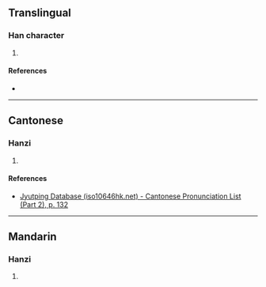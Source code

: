 {{character info/new}}
==Translingual==

===Han character===
{{Han char|rn=75|rad=木|as=11|sn=15|four=44958|canj=DTHJ|ids=⿰木莑}}

# {{defn|Han|sort=木11}}

====References====
* {{Han ref|kx=0551.100|dkj=15463|hdz=21275.020|uh=6A25|ud=27173|bh=E5E9|bd=58857}}

----

==Cantonese==

===Hanzi===
{{yue-hanzi|jyut=[[pung4]]|y=pung4}}

# {{defn|lang=yue|sort=木11}}

====References====
* [http://www.iso10646hk.net/jp/document/download.jsp Jyutping Database (iso10646hk.net) - Cantonese Pronunciation List (Part 2), p. 132]

----

==Mandarin==

===Hanzi===
{{cmn-hanzi|pin=[[péng]] ([[peng2]])|wg=p'eng<sup>2</sup>}}

# {{defn|lang=cmn|sort=木11}}